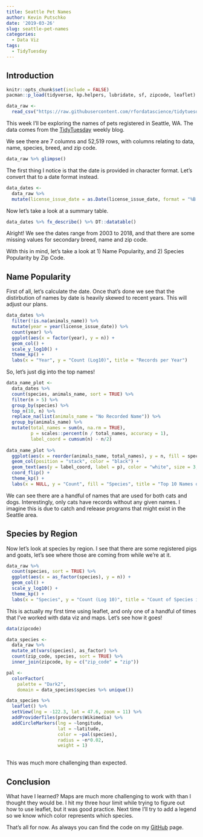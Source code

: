 ```yaml
---
title: Seattle Pet Names
author: Kevin Putschko
date: '2019-03-26'
slug: seattle-pet-names
categories:
  - Data Viz
tags:
  - TidyTuesday
---
```


## Introduction

```r
knitr::opts_chunk$set(include = FALSE)
pacman::p_load(tidyverse, kp.helpers, lubridate, sf, zipcode, leaflet)

data_raw <- 
  read_csv("https://raw.githubusercontent.com/rfordatascience/tidytuesday/master/data/2019/2019-03-26/seattle_pets.csv")
```

This week I'll be exploring the names of pets registered in Seattle, WA.  The data comes from the [TidyTuesday](https://github.com/rfordatascience/tidytuesday/tree/master/data/2019/2019-03-26) weekly blog. 

We see there are 7 columns and 52,519 rows, with columns relating to data, name, species, breed, and zip code.  

```r
data_raw %>% glimpse()
```

The first thing I notice is that the date is provided in character format.  Let's convert that to a date format instead.

```r
data_dates <- 
  data_raw %>% 
  mutate(license_issue_date = as.Date(license_issue_date, format = "%B %d %Y"))
```

Now let's take a look at a summary table.

```r
data_dates %>% fx_describe() %>% DT::datatable()
```

Alright! We see the dates range from 2003 to 2018, and that there are some missing values for secondary breed, name and zip code.

With this in mind, let's take a look at 1) Name Popularity, and 2) Species Popularity by Zip Code.

## Name Popularity 

First of all, let's calculate the date.  Once that's done we see that the distirbution of names by date is heavily skewed to recent years.  This will adjust our plans.  

```r
data_dates %>% 
  filter(!is.na(animals_name)) %>% 
  mutate(year = year(license_issue_date)) %>% 
  count(year) %>% 
  ggplot(aes(x = factor(year), y = n)) +
  geom_col() +
  scale_y_log10() +
  theme_kp() +
  labs(x = "Year", y = "Count (Log10)", title = "Records per Year")
```

So, let's just dig into the top names!  

```r
data_name_plot <- 
  data_dates %>% 
  count(species, animals_name, sort = TRUE) %>% 
  filter(n > 5) %>%
  group_by(species) %>% 
  top_n(10, n) %>%
  replace_na(list(animals_name = "No Recorded Name")) %>% 
  group_by(animals_name) %>% 
  mutate(total_names = sum(n, na.rm = TRUE),
         p = scales::percent(n / total_names, accuracy = 1),
         label_coord = cumsum(n) - n/2)
  
data_name_plot %>% 
  ggplot(aes(x = reorder(animals_name, total_names), y = n, fill = species)) +
  geom_col(position = "stack", color = "black") +
  geom_text(aes(y = label_coord, label = p), color = "white", size = 3, family = "sans") +
  coord_flip() +
  theme_kp() +
  labs(x = NULL, y = "Count", fill = "Species", title = "Top 10 Names of Cats and Dogs")
```

We can see there are a handful of names that are used for both cats and dogs.  Interestingly, only cats have records without any given names.  I imagine this is due to catch and release programs that might exist in the Seattle area. 

## Species by Region

Now let's look at species by region.  I see that there are some registered pigs and goats, let's see where those are coming from while we're at it.

```r
data_raw %>% 
  count(species, sort = TRUE) %>% 
  ggplot(aes(x = as_factor(species), y = n)) + 
  geom_col() + 
  scale_y_log10() + 
  theme_kp() + 
  labs(x = "Species", y = "Count (Log 10)", title = "Count of Species in Seattle Area")
```

This is actually my first time using leaflet, and only one of a handful of times that I've worked with data viz and maps.  Let's see how it goes! 

```r
data(zipcode)

data_species <- 
  data_raw %>% 
  mutate_at(vars(species), as_factor) %>% 
  count(zip_code, species, sort = TRUE) %>%   
  inner_join(zipcode, by = c("zip_code" = "zip"))

pal <- 
  colorFactor(
    palette = "Dark2", 
    domain = data_species$species %>% unique())

data_species %>% 
  leaflet() %>% 
  setView(lng = -122.3, lat = 47.6, zoom = 11) %>% 
  addProviderTiles(providers$Wikimedia) %>% 
  addCircleMarkers(lng = ~longitude, 
                   lat = ~latitude, 
                   color = ~pal(species),
                   radius = ~n*0.02,
                   weight = 1)
  

```

This was much more challenging than expected.  

## Conclusion

What have I learned?  Maps are much more challenging to work with than I thought they would be.  I hit my three hour limit while trying to figure out how to use leaflet, but it was good practice.  Next time I'll try to add a legend so we know which color represents which species.

That's all for now.  As always you can find the code on my [GitHub](https://github.com/kputschko/kp-blogdown/tree/master/content/post) page.
